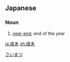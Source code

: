 ==Japanese==
{{ja-kanjitab|さい|まつ|yomi=on}}

===Noun===
{{ja-noun|さいまつ}}

# [[year-end]], end of the year
#: {{ja-usex|歳末のご挨拶をさせていただく|さいまつ の ご あいさつ を させて いただく|have the pleasure of offering end-of-year greetings}}

[[Category:ja:Time|さいまつ]]

[[ja:歳末]]
[[zh:歳末]]